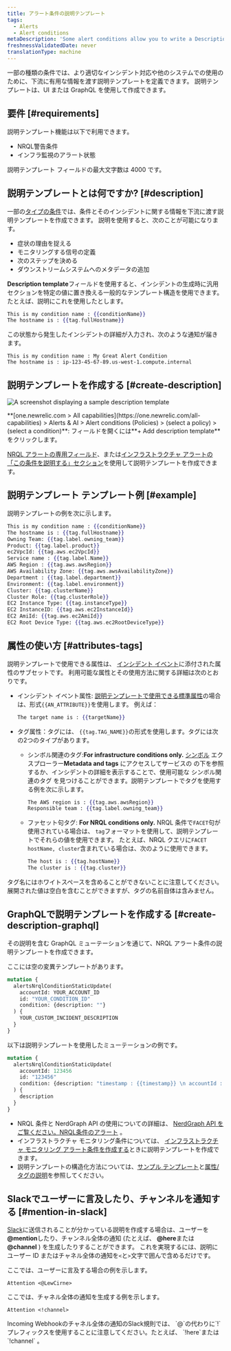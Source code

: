 ```yaml
---
title: アラート条件の説明テンプレート
tags:
  - Alerts
  - Alert conditions
metaDescription: 'Some alert conditions allow you to write a Description, which adds context to your incidents and notifications.'
freshnessValidatedDate: never
translationType: machine
---
```





一部の種類の条件では、より適切なインシデント対応や他のシステムでの使用のために、下流に有用な情報を渡す説明テンプレートを定義できます。 説明テンプレートは、UI または GraphQL を使用して作成できます。

## 要件 [#requirements]

説明テンプレート機能は以下で利用できます。

* NRQL警告条件
* インフラ監視のアラート状態

説明テンプレート フィールドの最大文字数は 4000 です。

## 説明テンプレートとは何ですか? [#description]

一部の[タイプの条件](#requirements)では、条件とそのインシデントに関する情報を下流に渡す説明テンプレートを作成できます。 説明を使用すると、次のことが可能になります。

* 症状の理由を捉える
* モニタリングする信号の定義
* 次のステップを決める
* ダウンストリームシステムへのメタデータの追加

<DNT>**Description template**</DNT>フィールドを使用すると、インシデントの生成時に汎用セクションを特定の値に置き換える一般的なテンプレート構造を使用できます。 たとえば、説明にこれを使用したとします。

```handlebars
This is my condition name : {{conditionName}}
The hostname is : {{tag.fullHostname}}
```

この状態から発生したインシデントの詳細が入力され、次のような通知が届きます。

```
This is my condition name : My Great Alert Condition
The hostname is : ip-123-45-67-89.us-west-1.compute.internal
```

## 説明テンプレートを作成する [#create-description]

<img
  title="description template"
  alt="A screenshot displaying a sample description template"
  src={alertsCustomIncidentDescriptionAlerts}
/>

<figcaption>
  <DNT>**[one.newrelic.com > All capabilities](https://one.newrelic.com/all-capabilities) > Alerts & AI > Alert conditions (Policies) > (select a policy) > (select a condition)**</DNT>: フィールドを開くには<DNT>**+ Add description template**</DNT>をクリックします。
</figcaption>

[NRQL アラートの専用フィールド](/docs/alerts-applied-intelligence/new-relic-alerts/alert-conditions/create-nrql-alert-conditions/)、または[インフラストラクチャ アラートの「この条件を説明する」セクション](/docs/infrastructure/new-relic-infrastructure/infrastructure-alert-conditions/infrastructure-alerts-add-edit-or-view-host-alert-information/)を使用して説明テンプレートを作成できます。

## 説明テンプレート テンプレート例 [#example]

説明テンプレートの例を次に示します。

```handlebars
This is my condition name : {{conditionName}}
The hostname is : {{tag.fullHostname}}
Owning Team: {{tag.label.owning_team}}
Product: {{tag.label.product}}
ec2VpcId: {{tag.aws.ec2VpcId}}
Service name : {{tag.label.Name}}
AWS Region : {{tag.aws.awsRegion}}
AWS Availability Zone: {{tag.aws.awsAvailabilityZone}}
Department : {{tag.label.department}}
Environment: {{tag.label.environment}}
Cluster: {{tag.clusterName}}
Cluster Role: {{tag.clusterRole}}
EC2 Instance Type: {{tag.instanceType}}
EC2 InstanceID: {{tag.aws.ec2InstanceId}}
EC2 AmiId: {{tag.aws.ec2AmiId}}
EC2 Root Device Type: {{tag.aws.ec2RootDeviceType}}
```

## 属性の使い方 [#attributes-tags]

説明テンプレートで使用できる属性は、 [インシデント イベント](/docs/alerts-applied-intelligence/new-relic-alerts/advanced-alerts/understand-technical-concepts/incident-event-attributes)に添付された属性のサブセットです。 利用可能な属性とその使用方法に関する詳細は次のとおりです。

* インシデント イベント属性: [説明テンプレートで使用できる標準属性](/docs/alerts-applied-intelligence/new-relic-alerts/advanced-alerts/understand-technical-concepts/incident-event-attributes)の場合は、形式`{{AN_ATTRIBUTE}}`を使用します。 例えば：

  ```handlebars
  The target name is : {{targetName}}
  ```

* タグ属性：タグには、 `{{tag.TAG_NAME}}`の形式を使用します。タグには次の2つのタイプがあります。

  * シンボル関連のタグ:<DNT>**For infrastructure conditions only.**</DNT> [](/docs/new-relic-one/use-new-relic-one/core-concepts/tagging-use-tags-organize-group-what-you-monitor#)[シンボル](/docs/new-relic-one/use-new-relic-one/ui-data/new-relic-one-entity-explorer-view-performance-across-apps-services-hosts) エクスプローラー<DNT>**Metadata and tags**</DNT> にアクセスしてサービスの の下を参照するか、インシデントの詳細を表示することで、使用可能な シンボル関連のタグ を見つけることができます。説明テンプレートでタグを使用する例を次に示します。

    ```handlebars
    The AWS region is : {{tag.aws.awsRegion}}
    Responsible team : {{tag.label.owning_team}}
    ```

  * ファセット句タグ: <DNT>**For NRQL conditions only.**</DNT> NRQL 条件で`FACET`句が使用されている場合は、 `tag`フォーマットを使用して、説明テンプレートでそれらの値を使用できます。 たとえば、NRQL クエリに`FACET hostName, cluster`含まれている場合は、次のように使用できます。

    ```handlebars
    The host is : {{tag.hostName}}
    The cluster is : {{tag.cluster}}
    ```

タグ名にはホワイトスペースを含めることができないことに注意してください。展開された値は空白を含むことができますが、タグの名前自体は含みません。

## GraphQLで説明テンプレートを作成する [#create-description-graphql]

その説明を含む GraphQL ミューテーションを通じて、NRQL アラート条件の説明テンプレートを作成できます。

ここには空の変異テンプレートがあります。

```graphql
mutation {
  alertsNrqlConditionStaticUpdate(
    accountId: YOUR_ACCOUNT_ID
    id: "YOUR_CONDITION_ID"
    condition: {description: ""}
  ) {
    YOUR_CUSTOM_INCIDENT_DESCRIPTION
  }
}
```

以下は説明テンプレートを使用したミューテーションの例です。

```graphql
mutation {
  alertsNrqlConditionStaticUpdate(
    accountId: 123456
    id: "123456"
    condition: {description: "timestamp : {{timestamp}} \n accountId : {{accountId}} \n type : {{type}} \n event : {{event}} \n description : {{description}} \n policyId : {{policyId}} \n policyName: {{policyName}} \n conditionName : {{conditionName}} \n conditionId : {{conditionId}} \n product : {{product}} \n conditionType : {{conditionType}} \n RunbookUrl : {{runbookUrl}} \n nrqlQuery : {{nrqlQuery}} \n nrqlEventType : {{nrqlEventType}} \n targetID : {{targetId}} \n targetName : {{targetName}} \n commandLine : {{tag.commandLine}} \n entityGuid : {{tag.entityGuid}} \n entityName : {{tag.entityName}} \n fullHostname : {{tag.fullHostname}} \n instanceType : {{tag.instanceType}} \n processDisplayName : {{tag.processDisplayName}}"}
  ) {
    description
  }
}
```

* NRQL 条件と NerdGraph API の使用についての詳細は、 [NerdGraph API をご覧ください。NRQL条件のアラート](/docs/alerts/alerts-nerdgraph/nerdgraph-examples/nerdgraph-api-alerts-nrql-conditions) 。
* インフラストラクチャ モニタリング条件については、 [インフラストラクチャ モニタリング アラート条件を作成する](/docs/infrastructure/new-relic-infrastructure/infrastructure-alert-conditions/infrastructure-alerts-add-edit-or-view-host-alert-information)ときに説明テンプレートを作成できます。
* 説明テンプレートの構造化方法については、[サンプル テンプレート](#example)と[属性/タグの説明](#attributes-tags)を参照してください。

## Slackでユーザーに言及したり、チャンネルを通知する [#mention-in-slack]

[Slack](/docs/alerts-applied-intelligence/new-relic-alerts/alert-notifications/notification-channels-control-where-send-alerts#slack)に送信されることが分かっている説明を作成する場合は、ユーザーを<DNT>**@mention**</DNT>したり、チャンネル全体の通知 (たとえば、 <DNT>**@here**</DNT>または<DNT>**@channel**</DNT> ) を生成したりすることができます。 これを実現するには、説明にユーザー ID またはチャネル全体の通知を`<`と`>`文字で囲んで含めるだけです。

ここでは、ユーザーに言及する場合の例を示します。

```
Attention <@LewCirne>
```

ここでは、チャネル全体の通知を生成する例を示します。

```
Attention <!channel>
```

<Callout variant="important">
  Incoming Webhookのチャネル全体の通知のSlack規則では、 `@`の代わりに`!`プレフィックスを使用することに注意してください。たとえば、 `!here`または`!channel` 。
</Callout>